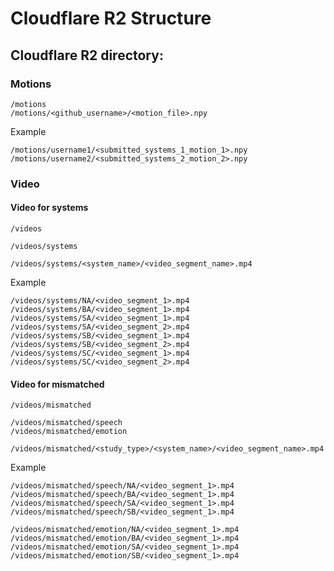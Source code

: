 # Cloudflare R2 Structure

## Cloudflare R2 directory:

### Motions

```directory
/motions
/motions/<github_username>/<motion_file>.npy
```

Example

```directory
/motions/username1/<submitted_systems_1_motion_1>.npy
/motions/username2/<submitted_systems_2_motion_2>.npy
```

### Video

#### Video for systems

```directory
/videos

/videos/systems

/videos/systems/<system_name>/<video_segment_name>.mp4
```

Example

```directory
/videos/systems/NA/<video_segment_1>.mp4
/videos/systems/BA/<video_segment_1>.mp4
/videos/systems/SA/<video_segment_1>.mp4
/videos/systems/SA/<video_segment_2>.mp4
/videos/systems/SB/<video_segment_1>.mp4
/videos/systems/SB/<video_segment_2>.mp4
/videos/systems/SC/<video_segment_1>.mp4
/videos/systems/SC/<video_segment_2>.mp4
```

#### Video for mismatched

```directory
/videos/mismatched

/videos/mismatched/speech
/videos/mismatched/emotion

/videos/mismatched/<study_type>/<system_name>/<video_segment_name>.mp4
```

Example

```directory
/videos/mismatched/speech/NA/<video_segment_1>.mp4
/videos/mismatched/speech/BA/<video_segment_1>.mp4
/videos/mismatched/speech/SA/<video_segment_1>.mp4
/videos/mismatched/speech/SB/<video_segment_1>.mp4
```

```directory
/videos/mismatched/emotion/NA/<video_segment_1>.mp4
/videos/mismatched/emotion/BA/<video_segment_1>.mp4
/videos/mismatched/emotion/SA/<video_segment_1>.mp4
/videos/mismatched/emotion/SB/<video_segment_1>.mp4
```
